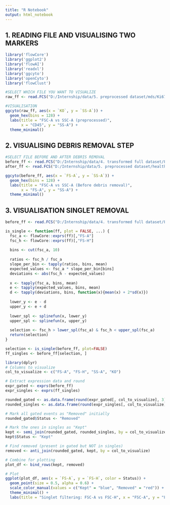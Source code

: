 ```yaml
---
title: "R Notebook"
output: html_notebook
---
```


## 1. READING FILE AND VISUALISING TWO MARKERS

```r
library('flowCore')  
library('ggplot2')
library('flowAI')
library('readxl')
library('ggcyto')
library('openCyto')
library('flowClust')
```

```r
#SELECT WHICH FILE YOU WANT TO VISUALIZE
raw_ff <- read.FCS("D:/Internship/data/5. preprocessed dataset/mds/Ki67-104 tube 2.fcs", transformation = FALSE)
```

```r
#VISUALISATION
ggcyto(raw_ff, aes(x = `KO`, y = `SS-A`)) +
  geom_hex(bins = 128) +
  labs(title = "FSC-A vs SSC-A (preprocessed)",
       x = "CD45", y = "SS-A") +
  theme_minimal()
```

## 2. VISUALISING DEBRIS REMOVAL STEP

```r
#SELECT FILE BEFORE AND AFTER DEBRIS REMOVAL
before_ff <- read.FCS("D:/Internship/data/4. transformed full dataset/Femoral head 2 tube 3.fcs.fcs", transformation = FALSE)
after_ff <- read.FCS("D:/Internship/data/5. preprocessed dataset/healthy/Femoral head 2 tube 3.fcs", transformation = FALSE)
```

```r
ggcyto(before_ff, aes(x = `FS-A`, y = `SS-A`)) +
  geom_hex(bins = 128) +
  labs(title = "FSC-A vs SSC-A (Before debris removal)",
       x = "FS-A", y = "SS-A") +
  theme_minimal()
```

## 3. VISUALISATION SINGLET REMOVAL

```r
before_ff <- read.FCS("D:/Internship/data/4. transformed full dataset/Femoral head 2 tube 3.fcs.fcs", transformation = FALSE)

is_single <- function(ff, plot = FALSE, ...) {
  fsc_a <- flowCore::exprs(ff)[,"FS-A"]
  fsc_h <- flowCore::exprs(ff)[,"FS-H"]
  
  bins <- cut(fsc_a, 10)
  
  ratios <- fsc_h / fsc_a
  slope_per_bin <- tapply(ratios, bins, mean)
  expected_values <- fsc_a * slope_per_bin[bins]
  deviations <- abs(fsc_h - expected_values)
  
  x <- tapply(fsc_a, bins, mean)
  e <- tapply(expected_values, bins, mean)
  d <- tapply(deviations, bins, function(x){mean(x) + 2*sd(x)})
  
  lower_y <- e - d
  upper_y <- e + d
  
  lower_spl <- splinefun(x, lower_y)
  upper_spl <- splinefun(x, upper_y)
  
  selection <- fsc_h > lower_spl(fsc_a) & fsc_h < upper_spl(fsc_a)
  return(selection)
}

selection <- is_single(before_ff, plot=FALSE)
ff_singles <- before_ff[selection, ]
```

```r
library(dplyr)
# Columns to visualize
col_to_visualize <- c("FS-A", "FS-H", "SS-A", "KO")

# Extract expression data and round
expr_gated <- exprs(before_ff)
expr_singles <- exprs(ff_singles)

rounded_gated <- as.data.frame(round(expr_gated[, col_to_visualize], 3))
rounded_singles <- as.data.frame(round(expr_singles[, col_to_visualize], 3))

# Mark all gated events as "Removed" initially
rounded_gated$Status <- "Removed"

# Mark the ones in singles as "Kept"
kept <- semi_join(rounded_gated, rounded_singles, by = col_to_visualize)
kept$Status <- "Kept"

# Find removed (present in gated but NOT in singles)
removed <- anti_join(rounded_gated, kept, by = col_to_visualize)

# Combine for plotting
plot_df <- bind_rows(kept, removed)

# Plot
ggplot(plot_df, aes(x = `FS-A`, y = `FS-H`, color = Status)) +
  geom_point(size = 0.5, alpha = 0.6) +
  scale_color_manual(values = c("Kept" = "blue", "Removed" = "red")) +
  theme_minimal() +
  labs(title = "Singlet filtering: FSC-A vs FSC-H", x = "FSC-A", y = "FSC-H")
```
